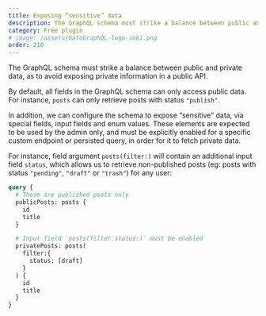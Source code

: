 ```yaml
---
title: Exposing “sensitive” data
description: The GraphQL schema must strike a balance between public and private data, as to avoid exposing private information in a public API.
category: Free plugin
# image: /assets/GatoGraphQL-logo-suki.png
order: 210
---
```


The GraphQL schema must strike a balance between public and private data, as to avoid exposing private information in a public API.

By default, all fields in the GraphQL schema can only access public data. For instance, `posts` can only retrieve posts with status `"publish"`.

In addition, we can configure the schema to expose “sensitive” data, via special fields, input fields and enum values. These elements are expected to be used by the admin only, and must be explicitly enabled for a specific custom endpoint or persisted query, in order for it to fetch private data.

For instance, field argument `posts(filter:)` will contain an additional input field `status`, which allows us to retrieve non-published posts (eg: posts with status `"pending"`, `"draft"` or `"trash"`) for any user:

```graphql
query {
  # These are published posts only
  publicPosts: posts {
    id
    title
  }

  # Input field `posts(filter.status:)` must be enabled
  privatePosts: posts(
    filter:{
      status: [draft]
    }
  ) {
    id
    title
  }
}
```
